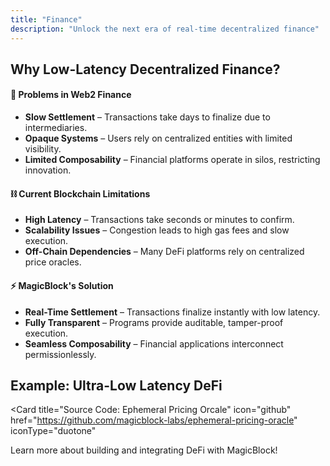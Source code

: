 ```yaml
---
title: "Finance"
description: "Unlock the next era of real-time decentralized finance"
---
```


## Why Low-Latency Decentralized Finance?

#### 🔴 Problems in Web2 Finance

- **Slow Settlement** – Transactions take days to finalize due to intermediaries.
- **Opaque Systems** – Users rely on centralized entities with limited visibility.
- **Limited Composability** – Financial platforms operate in silos, restricting innovation.

#### ⛓️ Current Blockchain Limitations

- **High Latency** – Transactions take seconds or minutes to confirm.
- **Scalability Issues** – Congestion leads to high gas fees and slow execution.
- **Off-Chain Dependencies** – Many DeFi platforms rely on centralized price oracles.

#### ⚡ MagicBlock's Solution

- **Real-Time Settlement** – Transactions finalize instantly with low latency.
- **Fully Transparent** – Programs provide auditable, tamper-proof execution.
- **Seamless Composability** – Financial applications interconnect permissionlessly.

## Example: Ultra-Low Latency DeFi

<Card
  title="Source Code: Ephemeral Pricing Orcale"
  icon="github"
  href="https://github.com/magicblock-labs/ephemeral-pricing-oracle"
  iconType="duotone"
>
  Learn more about building and integrating DeFi with MagicBlock!
</Card>
